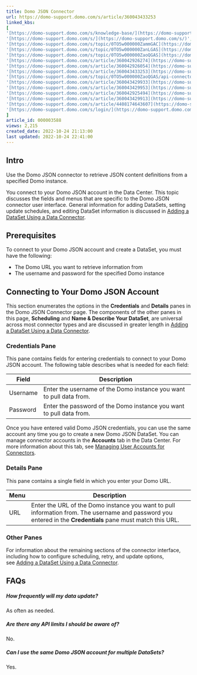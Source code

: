 ```yaml
---
title: Domo JSON Connector
url: https://domo-support.domo.com/s/article/360043433253
linked_kbs:
[
'[https://domo-support.domo.com/s/knowledge-base/](https://domo-support.domo.com/s/knowledge-base/)',
'[https://domo-support.domo.com/s/](https://domo-support.domo.com/s/)',
'[https://domo-support.domo.com/s/topic/0TO5w000000ZammGAC](https://domo-support.domo.com/s/topic/0TO5w000000ZammGAC)',
'[https://domo-support.domo.com/s/topic/0TO5w000000ZanLGAS](https://domo-support.domo.com/s/topic/0TO5w000000ZanLGAS)',
'[https://domo-support.domo.com/s/topic/0TO5w000000ZaoQGAS](https://domo-support.domo.com/s/topic/0TO5w000000ZaoQGAS)',
'[https://domo-support.domo.com/s/article/360042926274](https://domo-support.domo.com/s/article/360042926274)',
'[https://domo-support.domo.com/s/article/360042926054](https://domo-support.domo.com/s/article/360042926054)',
'[https://domo-support.domo.com/s/article/360043433253](https://domo-support.domo.com/s/article/360043433253)',
'[https://domo-support.domo.com/s/topic/0TO5w000000ZaoQGAS/api-connectors](https://domo-support.domo.com/s/topic/0TO5w000000ZaoQGAS/api-connectors)',
'[https://domo-support.domo.com/s/article/360043429933](https://domo-support.domo.com/s/article/360043429933)',
'[https://domo-support.domo.com/s/article/360043429953](https://domo-support.domo.com/s/article/360043429953)',
'[https://domo-support.domo.com/s/article/360042925494](https://domo-support.domo.com/s/article/360042925494)',
'[https://domo-support.domo.com/s/article/360043429913](https://domo-support.domo.com/s/article/360043429913)',
'[https://domo-support.domo.com/s/article/4408174643607](https://domo-support.domo.com/s/article/4408174643607)',
'[https://domo-support.domo.com/s/login/](https://domo-support.domo.com/s/login/)',
]
article_id: 000003588
views: 2,215
created_date: 2022-10-24 21:13:00
last updated: 2022-10-24 22:41:00
---
```


## Intro

Use the Domo JSON connector to retrieve JSON content definitions from a specified Domo instance.

You connect to your Domo JSON account in the Data Center. This topic discusses the fields and menus that are specific to the Domo JSON connector user interface. General information for adding DataSets, setting update schedules, and editing DataSet information is discussed in [Adding a DataSet Using a Data Connector](/s/article/360042926274 'Adding a DataSet Using a Data Connector').

## Prerequisites

To connect to your Domo JSON account and create a DataSet, you must have the following:

- The Domo URL you want to retrieve information from
- The username and password for the specified Domo instance

## Connecting to Your Domo JSON Account

This section enumerates the options in the **Credentials** and **Details** panes in the Domo JSON Connector page. The components of the other panes in this page, **Scheduling** and **Name & Describe Your DataSet**, are universal across most connector types and are discussed in greater length in [Adding a DataSet Using a Data Connector](/s/article/360042926274 'Adding a DataSet Using a Data Connector').

### Credentials Pane

This pane contains fields for entering credentials to connect to your Domo JSON account. The following table describes what is needed for each field:

| Field    | Description                                                         |
| -------- | ------------------------------------------------------------------- |
| Username | Enter the username of the Domo instance you want to pull data from. |
| Password | Enter the password of the Domo instance you want to pull data from. |

Once you have entered valid Domo JSON credentials, you can use the same account any time you go to create a new Domo JSON DataSet. You can manage connector accounts in the **Accounts** tab in the Data Center. For more information about this tab, see [Managing User Accounts for Connectors](/s/article/360042926054 'Managing User Accounts for Connectors').

### Details Pane

This pane contains a single field in which you enter your Domo URL.

| Menu | Description                                                                                                                                                  |
| ---- | ------------------------------------------------------------------------------------------------------------------------------------------------------------ |
| URL  | Enter the URL of the Domo instance you want to pull information from. The username and password you entered in the **Credentials** pane must match this URL. |

### Other Panes

For information about the remaining sections of the connector interface, including how to configure scheduling, retry, and update options, see [Adding a DataSet Using a Data Connector](/s/article/360042926274 'Adding a DataSet Using a Data Connector').

## FAQs

##### How frequently will my data update?

As often as needed.

##### Are there any API limits I should be aware of?

No.

##### Can I use the same Domo JSON account for multiple DataSets?

Yes.
